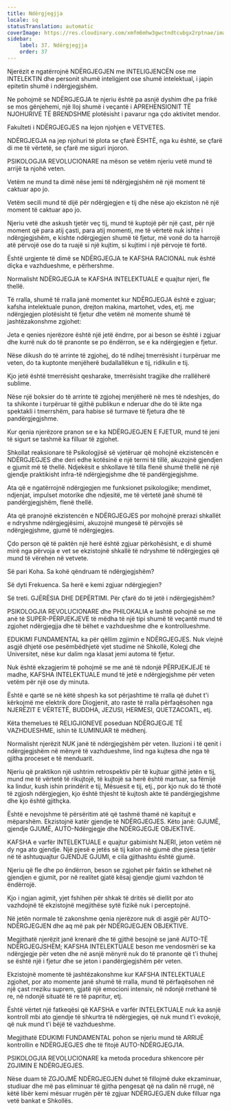 ```yaml
---
title: Ndërgjegjja
locale: sq
statusTranslation: automatic
coverImage: https://res.cloudinary.com/xmfm6mhw3gwctndtcubgx2rptnae/image/upload/v1740337243/small_cover_educacion_fundamental_a051170f1c.webp
sidebar:
    label: 37. Ndërgjegjja
    order: 37
---
```

Njerëzit e ngatërrojnë NDËRGJEGJEN me INTELIGJENCËN ose me INTELEKTIN dhe personit shumë inteligjent ose shumë intelektual, i japin epitetin shumë i ndërgjegjshëm.

Ne pohojmë se NDËRGJEGJA te njeriu është pa asnjë dyshim dhe pa frikë se mos gënjehemi, një lloj shumë i veçantë i APREHENSIONIT TË NJOHURIVE TË BRENDSHME plotësisht i pavarur nga çdo aktivitet mendor.

Fakulteti i NDËRGJEGJES na lejon njohjen e VETVETES.

NDËRGJEGJA na jep njohuri të plota se çfarë ËSHTË, nga ku është, se çfarë di me të vërtetë, se çfarë me siguri injoron.

PSIKOLOGJIA REVOLUCIONARE na mëson se vetëm njeriu vetë mund të arrijë ta njohë veten.

Vetëm ne mund ta dimë nëse jemi të ndërgjegjshëm në një moment të caktuar apo jo.

Vetëm secili mund të dijë për ndërgjegjen e tij dhe nëse ajo ekziston në një moment të caktuar apo jo.

Njeriu vetë dhe askush tjetër veç tij, mund të kuptojë për një çast, për një moment që para atij çasti, para atij momenti, me të vërtetë nuk ishte i ndërgjegjshëm, e kishte ndërgjegjen shumë të fjetur, më vonë do ta harrojë atë përvojë ose do ta ruajë si një kujtim, si kujtimi i një përvoje të fortë.

Është urgjente të dimë se NDËRGJEGJA te KAFSHA RACIONAL nuk është diçka e vazhdueshme, e përhershme.

Normalisht NDËRGJEGJA te KAFSHA INTELEKTUALE e quajtur njeri, fle thellë.

Të rralla, shumë të rralla janë momentet kur NDËRGJEGJA është e zgjuar; kafsha intelektuale punon, drejton makina, martohet, vdes, etj. me ndërgjegjen plotësisht të fjetur dhe vetëm në momente shumë të jashtëzakonshme zgjohet:

Jeta e qenies njerëzore është një jetë ëndrre, por ai beson se është i zgjuar dhe kurrë nuk do të pranonte se po ëndërron, se e ka ndërgjegjen e fjetur.

Nëse dikush do të arrinte të zgjohej, do të ndihej tmerrësisht i turpëruar me veten, do ta kuptonte menjëherë budallallëkun e tij, ridikulin e tij.

Kjo jetë është tmerrësisht qesharake, tmerrësisht tragjike dhe rrallëherë sublime.

Nëse një boksier do të arrinte të zgjohej menjëherë në mes të ndeshjes, do ta shikonte i turpëruar të gjithë publikun e nderuar dhe do të ikte nga spektakli i tmerrshëm, para habise së turmave të fjetura dhe të pandërgjegjshme.

Kur qenia njerëzore pranon se e ka NDËRGJEGJEN E FJETUR, mund të jeni të sigurt se tashmë ka filluar të zgjohet.

Shkollat reaksionare të Psikologjisë së vjetëruar që mohojnë ekzistencën e NDËRGJEGJES dhe deri edhe kotësinë e një termi të tillë, akuzojnë gjendjen e gjumit më të thellë. Ndjekësit e shkollave të tilla flenë shumë thellë në një gjendje praktikisht infra-të ndërgjegjshme dhe të pandërgjegjshme.

Ata që e ngatërrojnë ndërgjegjen me funksionet psikologjike; mendimet, ndjenjat, impulset motorike dhe ndjesitë, me të vërtetë janë shumë të pandërgjegjshëm, flenë thellë.

Ata që pranojnë ekzistencën e NDËRGJEGJES por mohojnë prerazi shkallët e ndryshme ndërgjegjësimi, akuzojnë mungesë të përvojës së ndërgjegjshme, gjumë të ndërgjegjes.

Çdo person që të paktën një herë është zgjuar përkohësisht, e di shumë mirë nga përvoja e vet se ekzistojnë shkallë të ndryshme të ndërgjegjes që mund të vërehen në vetvete.

Së pari Koha. Sa kohë qëndruam të ndërgjegjshëm?

Së dyti Frekuenca. Sa herë e kemi zgjuar ndërgjegjen?

Së treti. GJËRËSIA DHE DEPËRTIMI. Për çfarë do të jetë i ndërgjegjshëm?

PSIKOLOGJIA REVOLUCIONARE dhe PHILOKALIA e lashtë pohojnë se me anë të SUPER-PËRPJEKJEVE të mëdha të një tipi shumë të veçantë mund të zgjohet ndërgjegjja dhe të bëhet e vazhdueshme dhe e kontrollueshme.

EDUKIMI FUNDAMENTAL ka për qëllim zgjimin e NDËRGJEGJES. Nuk vlejnë asgjë dhjetë ose pesëmbëdhjetë vjet studime në Shkollë, Kolegj dhe Universitet, nëse kur dalim nga klasat jemi automa të fjetur.

Nuk është ekzagjerim të pohojmë se me anë të ndonjë PËRPJEKJEJE të madhe, KAFSHA INTELEKTUALE mund të jetë e ndërgjegjshme për veten vetëm për një ose dy minuta.

Është e qartë se në këtë shpesh ka sot përjashtime të rralla që duhet t'i kërkojmë me elektrik dore Diogjenit, ato raste të rralla përfaqësohen nga NJERËZIT E VËRTETË, BUDDHA, JEZUSI, HERMESI, QUETZACOATL, etj.

Këta themelues të RELIGJIONEVE poseduan NDËRGJEGJE TË VAZHDUESHME, ishin të ILUMINUAR të mëdhenj.

Normalisht njerëzit NUK janë të ndërgjegjshëm për veten. Iluzioni i të qenit i ndërgjegjshëm në mënyrë të vazhdueshme, lind nga kujtesa dhe nga të gjitha proceset e të menduarit.

Njeriu që praktikon një ushtrim retrospektiv për të kujtuar gjithë jetën e tij, mund me të vërtetë të rikujtojë, të kujtojë sa herë është martuar, sa fëmijë ka lindur, kush ishin prindërit e tij, Mësuesit e tij, etj., por kjo nuk do të thotë të zgjosh ndërgjegjen, kjo është thjesht të kujtosh akte të pandërgjegjshme dhe kjo është gjithçka.

Është e nevojshme të përsëritim atë që tashmë thamë në kapitujt e mëparshëm. Ekzistojnë katër gjendje të NDËRGJEGJES. Këto janë: GJUMË, gjendje GJUMË, AUTO-Ndërgjegje dhe NDËRGJEGJE OBJEKTIVE.

KAFSHA e varfër INTELEKTUALE e quajtur gabimisht NJERI, jeton vetëm në dy nga ato gjendje. Një pjesë e jetës së tij kalon në gjumë dhe pjesa tjetër në të ashtuquajtur GJENDJE GJUMI, e cila gjithashtu është gjumë.

Njeriu që fle dhe po ëndërron, beson se zgjohet për faktin se kthehet në gjendjen e gjumit, por në realitet gjatë kësaj gjendje gjumi vazhdon të ëndërrojë.

Kjo i ngjan agimit, yjet fshihen për shkak të dritës së diellit por ato vazhdojnë të ekzistojnë megjithëse sytë fizikë nuk i perceptojnë.

Në jetën normale të zakonshme qenia njerëzore nuk di asgjë për AUTO-NDËRGJEGJEN dhe aq më pak për NDËRGJEGJEN OBJEKTIVE.

Megjithatë njerëzit janë krenarë dhe të gjithë besojnë se janë AUTO-TË NDËRGJEGJSHËM; KAFSHA INTELEKTUALE beson me vendosmëri se ka ndërgjegje për veten dhe në asnjë mënyrë nuk do të pranonte që t'i thuhej se është një i fjetur dhe se jeton i pandërgjegjshëm për veten.

Ekzistojnë momente të jashtëzakonshme kur KAFSHA INTELEKTUALE zgjohet, por ato momente janë shumë të rralla, mund të përfaqësohen në një çast rreziku suprem, gjatë një emocioni intensiv, në ndonjë rrethanë të re, në ndonjë situatë të re të papritur, etj.

Është vërtet një fatkeqësi që KAFSHA e varfër INTELEKTUALE nuk ka asnjë kontroll mbi ato gjendje të shkurtra të ndërgjegjes, që nuk mund t'i evokojë, që nuk mund t'i bëjë të vazhdueshme.

Megjithatë EDUKIMI FUNDAMENTAL pohon se njeriu mund të ARRIJË kontrollin e NDËRGJEGJES dhe të fitojë AUTO-NDËRGJEGJ1A.

PSIKOLOGJIA REVOLUCIONARE ka metoda procedura shkencore për ZGJIMIN E NDËRGJEGJES.

Nëse duam të ZGJOJMË NDËRGJEGJEN duhet të fillojmë duke ekzaminuar, studiuar dhe më pas eliminuar të gjitha pengesat që na dalin në rrugë, në këtë libër kemi mësuar rrugën për të zgjuar NDËRGJEGJEN duke filluar nga vetë bankat e Shkollës.

